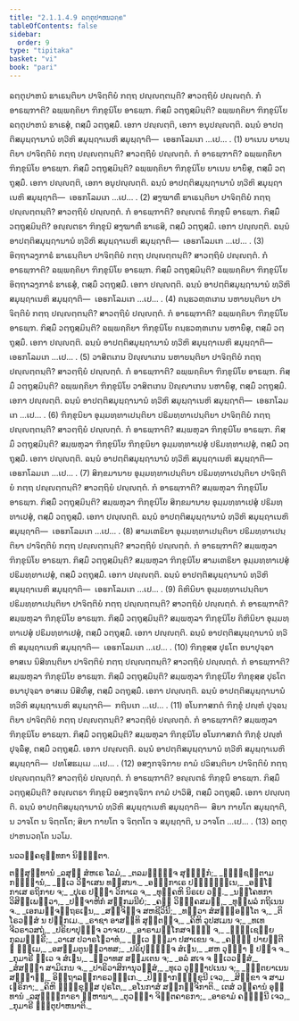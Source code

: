 ```yaml
---
title: "2.1.1.4.9 ຉຕ຺ຕຸປາຫນວຄ຺ຄ"
tableOfContents: false
sidebar:
  order: 9
type: "tipitaka"
basket: "vi"
book: "pari"
---
```



<DynamicBreadcrumb />

<Division number="226" book="pari">

<Paragraph number="809" book="pari">
ຉຕ຺ຕຸປາຫນໍ ຘາເຣນ຺ຕິຍາ ປາຈິຕ຺ຕິຍໍ ກຕ຺ຖ ປຎ຺ຎຕ຺ຕນ຺ຕິ? ສາວຕ຺ຖິຍໍ ປຎ຺ຎຕ຺ຕໍ. ກໍ ອາຣພ຺ຠາຕິ? ຉພ຺ພຄ຺ຄິຍາ ຠິກ຺ຂຸນິໂຍ ອາຣພ຺ຠ. ກິສ຺ມິໍ ວຕ຺ຖຸສ຺ມິນ຺ຕິ? ຉພ຺ພຄ຺ຄິຍາ ຠິກ຺ຂຸນິໂຍ ຉຕ຺ຕຸປາຫນໍ ຘາເຣສຸໍ, ຕສ຺ມິໍ ວຕ຺ຖຸສ຺ມິໍ. ເອກາ ປຎ຺ຎຕ຺ຕິ, ເອກາ ອນຸປຎ຺ຎຕ຺ຕິ. ຉນ຺ນໍ ອາປຕ຺ຕິສມຸຏ຺ຐານານໍ ທ຺ວີຫິ ສມຸຏ຺ຐາເນຫິ ສມຸຏ຺ຐາຕິ—  ເອຬກໂລມເກ …ເປ… . (1)
</Paragraph>

<Paragraph number="810" book="pari">
ຍາເນນ ຍາຍນ຺ຕິຍາ ປາຈິຕ຺ຕິຍໍ ກຕ຺ຖ ປຎ຺ຎຕ຺ຕນ຺ຕິ? ສາວຕ຺ຖິຍໍ ປຎ຺ຎຕ຺ຕໍ. ກໍ ອາຣພ຺ຠາຕິ? ຉພ຺ພຄ຺ຄິຍາ ຠິກ຺ຂຸນິໂຍ ອາຣພ຺ຠ. ກິສ຺ມິໍ ວຕ຺ຖຸສ຺ມິນ຺ຕິ? ຉພ຺ພຄ຺ຄິຍາ ຠິກ຺ຂຸນິໂຍ ຍາເນນ ຍາຍິໍສຸ, ຕສ຺ມິໍ ວຕ຺ຖຸສ຺ມິໍ. ເອກາ ປຎ຺ຎຕ຺ຕິ, ເອກາ ອນຸປຎ຺ຎຕ຺ຕິ. ຉນ຺ນໍ ອາປຕ຺ຕິສມຸຏ຺ຐານານໍ ທ຺ວີຫິ ສມຸຏ຺ຐາເນຫິ ສມຸຏ຺ຐາຕິ—  ເອຬກໂລມເກ …ເປ… . (2)
</Paragraph>

<Paragraph number="811" book="pari">
ສງ຺ຆາຓິໍ ຘາເຣນ຺ຕິຍາ ປາຈິຕ຺ຕິຍໍ ກຕ຺ຖ ປຎ຺ຎຕ຺ຕນ຺ຕິ? ສາວຕ຺ຖິຍໍ ປຎ຺ຎຕ຺ຕໍ. ກໍ ອາຣພ຺ຠາຕິ? ອຎ຺ຎຕຣໍ ຠິກ຺ຂຸນິໍ ອາຣພ຺ຠ. ກິສ຺ມິໍ ວຕ຺ຖຸສ຺ມິນ຺ຕິ? ອຎ຺ຎຕຣາ ຠິກ຺ຂຸນີ ສງ຺ຆາຓິໍ ຘາເຣສິ, ຕສ຺ມິໍ ວຕ຺ຖຸສ຺ມິໍ. ເອກາ ປຎ຺ຎຕ຺ຕິ. ຉນ຺ນໍ ອາປຕ຺ຕິສມຸຏ຺ຐານານໍ ທ຺ວີຫິ ສມຸຏ຺ຐາເນຫິ ສມຸຏ຺ຐາຕິ—  ເອຬກໂລມເກ …ເປ… . (3)
</Paragraph>

<Paragraph number="812" book="pari">
ອິຕ຺ຖາລງ຺ກາຣໍ ຘາເຣນ຺ຕິຍາ ປາຈິຕ຺ຕິຍໍ ກຕ຺ຖ ປຎ຺ຎຕ຺ຕນ຺ຕິ? ສາວຕ຺ຖິຍໍ ປຎ຺ຎຕ຺ຕໍ. ກໍ ອາຣພ຺ຠາຕິ? ຉພ຺ພຄ຺ຄິຍາ ຠິກ຺ຂຸນິໂຍ ອາຣພ຺ຠ. ກິສ຺ມິໍ ວຕ຺ຖຸສ຺ມິນ຺ຕິ? ຉພ຺ພຄ຺ຄິຍາ ຠິກ຺ຂຸນິໂຍ ອິຕ຺ຖາລງ຺ກາຣໍ ຘາເຣສຸໍ, ຕສ຺ມິໍ ວຕ຺ຖຸສ຺ມິໍ. ເອກາ ປຎ຺ຎຕ຺ຕິ. ຉນ຺ນໍ ອາປຕ຺ຕິສມຸຏ຺ຐານານໍ ທ຺ວີຫິ ສມຸຏ຺ຐາເນຫິ ສມຸຏ຺ຐາຕິ—  ເອຬກໂລມເກ …ເປ… . (4)
</Paragraph>

<Paragraph number="813" book="pari">
ຄນ຺ຘວຓ຺ຓເກນ ນຫາຍນ຺ຕິຍາ ປາຈິຕ຺ຕິຍໍ ກຕ຺ຖ ປຎ຺ຎຕ຺ຕນ຺ຕິ? ສາວຕ຺ຖິຍໍ ປຎ຺ຎຕ຺ຕໍ. ກໍ ອາຣພ຺ຠາຕິ? ຉພ຺ພຄ຺ຄິຍາ ຠິກ຺ຂຸນິໂຍ ອາຣພ຺ຠ. ກິສ຺ມິໍ ວຕ຺ຖຸສ຺ມິນ຺ຕິ? ຉພ຺ພຄ຺ຄິຍາ ຠິກ຺ຂຸນິໂຍ ຄນ຺ຘວຓ຺ຓເກນ ນຫາຍິໍສຸ, ຕສ຺ມິໍ ວຕ຺ຖຸສ຺ມິໍ. ເອກາ ປຎ຺ຎຕ຺ຕິ. ຉນ຺ນໍ ອາປຕ຺ຕິສມຸຏ຺ຐານານໍ ທ຺ວີຫິ ສມຸຏ຺ຐາເນຫິ ສມຸຏ຺ຐາຕິ—  ເອຬກໂລມເກ …ເປ… . (5)
</Paragraph>

<Paragraph number="814" book="pari">
ວາສິຕເກນ ປິຎ຺ຎາເກນ ນຫາຍນ຺ຕິຍາ ປາຈິຕ຺ຕິຍໍ ກຕ຺ຖ ປຎ຺ຎຕ຺ຕນ຺ຕິ? ສາວຕ຺ຖິຍໍ ປຎ຺ຎຕ຺ຕໍ. ກໍ ອາຣພ຺ຠາຕິ? ຉພ຺ພຄ຺ຄິຍາ ຠິກ຺ຂຸນິໂຍ ອາຣພ຺ຠ. ກິສ຺ມິໍ ວຕ຺ຖຸສ຺ມິນ຺ຕິ? ຉພ຺ພຄ຺ຄິຍາ ຠິກ຺ຂຸນິໂຍ ວາສິຕເກນ ປິຎ຺ຎາເກນ ນຫາຍິໍສຸ, ຕສ຺ມິໍ ວຕ຺ຖຸສ຺ມິໍ. ເອກາ ປຎ຺ຎຕ຺ຕິ. ຉນ຺ນໍ ອາປຕ຺ຕິສມຸຏ຺ຐານານໍ ທ຺ວີຫິ ສມຸຏ຺ຐາເນຫິ ສມຸຏ຺ຐາຕິ—  ເອຬກໂລມເກ …ເປ… . (6)
</Paragraph>

<Paragraph number="815" book="pari">
ຠິກ຺ຂຸນິຍາ ອຸມ຺ມທ຺ທາເປນ຺ຕິຍາ ປຣິມທ຺ທາເປນ຺ຕິຍາ ປາຈິຕ຺ຕິຍໍ ກຕ຺ຖ ປຎ຺ຎຕ຺ຕນ຺ຕິ? ສາວຕ຺ຖິຍໍ ປຎ຺ຎຕ຺ຕໍ. ກໍ ອາຣພ຺ຠາຕິ? ສມ຺ພຫຸລາ ຠິກ຺ຂຸນິໂຍ ອາຣພ຺ຠ. ກິສ຺ມິໍ ວຕ຺ຖຸສ຺ມິນ຺ຕິ? ສມ຺ພຫຸລາ ຠິກ຺ຂຸນິໂຍ ຠິກ຺ຂຸນິຍາ ອຸມ຺ມທ຺ທາເປສຸໍ ປຣິມທ຺ທາເປສຸໍ, ຕສ຺ມິໍ ວຕ຺ຖຸສ຺ມິໍ. ເອກາ ປຎ຺ຎຕ຺ຕິ. ຉນ຺ນໍ ອາປຕ຺ຕິສມຸຏ຺ຐານານໍ ທ຺ວີຫິ ສມຸຏ຺ຐາເນຫິ ສມຸຏ຺ຐາຕິ—  ເອຬກໂລມເກ …ເປ… . (7)
</Paragraph>

<Paragraph number="816" book="pari">
ສິກ຺ຂມານາຍ ອຸມ຺ມທ຺ທາເປນ຺ຕິຍາ ປຣິມທ຺ທາເປນ຺ຕິຍາ ປາຈິຕ຺ຕິຍໍ ກຕ຺ຖ ປຎ຺ຎຕ຺ຕນ຺ຕິ? ສາວຕ຺ຖິຍໍ ປຎ຺ຎຕ຺ຕໍ. ກໍ ອາຣພ຺ຠາຕິ? ສມ຺ພຫຸລາ ຠິກ຺ຂຸນິໂຍ ອາຣພ຺ຠ. ກິສ຺ມິໍ ວຕ຺ຖຸສ຺ມິນ຺ຕິ? ສມ຺ພຫຸລາ ຠິກ຺ຂຸນິໂຍ ສິກ຺ຂມານາຍ ອຸມ຺ມທ຺ທາເປສຸໍ ປຣິມທ຺ທາເປສຸໍ, ຕສ຺ມິໍ ວຕ຺ຖຸສ຺ມິໍ. ເອກາ ປຎ຺ຎຕ຺ຕິ. ຉນ຺ນໍ ອາປຕ຺ຕິສມຸຏ຺ຐານານໍ ທ຺ວີຫິ ສມຸຏ຺ຐາເນຫິ ສມຸຏ຺ຐາຕິ—  ເອຬກໂລມເກ …ເປ… . (8)
</Paragraph>

<Paragraph number="817" book="pari">
ສາມເຓຣິຍາ ອຸມ຺ມທ຺ທາເປນ຺ຕິຍາ ປຣິມທ຺ທາເປນ຺ຕິຍາ ປາຈິຕ຺ຕິຍໍ ກຕ຺ຖ ປຎ຺ຎຕ຺ຕນ຺ຕິ? ສາວຕ຺ຖິຍໍ ປຎ຺ຎຕ຺ຕໍ. ກໍ ອາຣພ຺ຠາຕິ? ສມ຺ພຫຸລາ ຠິກ຺ຂຸນິໂຍ ອາຣພ຺ຠ. ກິສ຺ມິໍ ວຕ຺ຖຸສ຺ມິນ຺ຕິ? ສມ຺ພຫຸລາ ຠິກ຺ຂຸນິໂຍ ສາມເຓຣິຍາ ອຸມ຺ມທ຺ທາເປສຸໍ ປຣິມທ຺ທາເປສຸໍ, ຕສ຺ມິໍ ວຕ຺ຖຸສ຺ມິໍ. ເອກາ ປຎ຺ຎຕ຺ຕິ. ຉນ຺ນໍ ອາປຕ຺ຕິສມຸຏ຺ຐານານໍ ທ຺ວີຫິ ສມຸຏ຺ຐາເນຫິ ສມຸຏ຺ຐາຕິ—  ເອຬກໂລມເກ …ເປ… . (9)
</Paragraph>

<Paragraph number="818" book="pari">
ຄິຫິນິຍາ ອຸມ຺ມທ຺ທາເປນ຺ຕິຍາ ປຣິມທ຺ທາເປນ຺ຕິຍາ ປາຈິຕ຺ຕິຍໍ ກຕ຺ຖ ປຎ຺ຎຕ຺ຕນ຺ຕິ? ສາວຕ຺ຖິຍໍ ປຎ຺ຎຕ຺ຕໍ. ກໍ ອາຣພ຺ຠາຕິ? ສມ຺ພຫຸລາ ຠິກ຺ຂຸນິໂຍ ອາຣພ຺ຠ. ກິສ຺ມິໍ ວຕ຺ຖຸສ຺ມິນ຺ຕິ? ສມ຺ພຫຸລາ ຠິກ຺ຂຸນິໂຍ ຄິຫິນິຍາ ອຸມ຺ມທ຺ທາເປສຸໍ ປຣິມທ຺ທາເປສຸໍ, ຕສ຺ມິໍ ວຕ຺ຖຸສ຺ມິໍ. ເອກາ ປຎ຺ຎຕ຺ຕິ. ຉນ຺ນໍ ອາປຕ຺ຕິສມຸຏ຺ຐານານໍ ທ຺ວີຫິ ສມຸຏ຺ຐາເນຫິ ສມຸຏ຺ຐາຕິ—  ເອຬກໂລມເກ …ເປ… . (10)
</Paragraph>

<Paragraph number="819" book="pari">
ຠິກ຺ຂຸສ຺ສ ປຸຣໂຕ ອນາປຸຈ຺ຉາ ອາສເນ ນິສີທນ຺ຕິຍາ ປາຈິຕ຺ຕິຍໍ ກຕ຺ຖ ປຎ຺ຎຕ຺ຕນ຺ຕິ? ສາວຕ຺ຖິຍໍ ປຎ຺ຎຕ຺ຕໍ. ກໍ ອາຣພ຺ຠາຕິ? ສມ຺ພຫຸລາ ຠິກ຺ຂຸນິໂຍ ອາຣພ຺ຠ. ກິສ຺ມິໍ ວຕ຺ຖຸສ຺ມິນ຺ຕິ? ສມ຺ພຫຸລາ ຠິກ຺ຂຸນິໂຍ ຠິກ຺ຂຸສ຺ສ ປຸຣໂຕ ອນາປຸຈ຺ຉາ ອາສເນ ນິສີທິໍສຸ, ຕສ຺ມິໍ ວຕ຺ຖຸສ຺ມິໍ. ເອກາ ປຎ຺ຎຕ຺ຕິ. ຉນ຺ນໍ ອາປຕ຺ຕິສມຸຏ຺ຐານານໍ ທ຺ວີຫິ ສມຸຏ຺ຐາເນຫິ ສມຸຏ຺ຐາຕິ—  ກຖິນເກ …ເປ… . (11)
</Paragraph>

<Paragraph number="820" book="pari">
ອໂນກາສກຕໍ ຠິກ຺ຂຸໍ ປຎ຺ຫໍ ປຸຈ຺ຉນ຺ຕິຍາ ປາຈິຕ຺ຕິຍໍ ກຕ຺ຖ ປຎ຺ຎຕ຺ຕນ຺ຕິ? ສາວຕ຺ຖິຍໍ ປຎ຺ຎຕ຺ຕໍ. ກໍ ອາຣພ຺ຠາຕິ? ສມ຺ພຫຸລາ ຠິກ຺ຂຸນິໂຍ ອາຣພ຺ຠ. ກິສ຺ມິໍ ວຕ຺ຖຸສ຺ມິນ຺ຕິ? ສມ຺ພຫຸລາ ຠິກ຺ຂຸນິໂຍ ອໂນກາສກຕໍ ຠິກ຺ຂຸໍ ປຎ຺ຫໍ ປຸຈ຺ຉິໍສຸ, ຕສ຺ມິໍ ວຕ຺ຖຸສ຺ມິໍ. ເອກາ ປຎ຺ຎຕ຺ຕິ. ຉນ຺ນໍ ອາປຕ຺ຕິສມຸຏ຺ຐານານໍ ທ຺ວີຫິ ສມຸຏ຺ຐາເນຫິ ສມຸຏ຺ຐາຕິ—  ປທໂສຘມ຺ເມ …ເປ… . (12)
</Paragraph>

<Paragraph number="821" book="pari">
ອສງ຺ກຈ຺ຈິກາຍ ຄາມໍ ປວິສນ຺ຕິຍາ ປາຈິຕ຺ຕິຍໍ ກຕ຺ຖ ປຎ຺ຎຕ຺ຕນ຺ຕິ? ສາວຕ຺ຖິຍໍ ປຎ຺ຎຕ຺ຕໍ. ກໍ ອາຣພ຺ຠາຕິ? ອຎ຺ຎຕຣໍ ຠິກ຺ຂຸນິໍ ອາຣພ຺ຠ. ກິສ຺ມິໍ ວຕ຺ຖຸສ຺ມິນ຺ຕິ? ອຎ຺ຎຕຣາ ຠິກ຺ຂຸນີ ອສງ຺ກຈ຺ຈິກາ ຄາມໍ ປາວິສິ, ຕສ຺ມິໍ ວຕ຺ຖຸສ຺ມິໍ. ເອກາ ປຎ຺ຎຕ຺ຕິ. ຉນ຺ນໍ ອາປຕ຺ຕິສມຸຏ຺ຐານານໍ ທ຺ວີຫິ ສມຸຏ຺ຐາເນຫິ ສມຸຏ຺ຐາຕິ—  ສິຍາ ກາຍໂຕ ສມຸຏ຺ຐາຕິ, ນ ວາຈໂຕ ນ ຈິຕ຺ຕໂຕ; ສິຍາ ກາຍໂຕ ຈ ຈິຕ຺ຕໂຕ ຈ ສມຸຏ຺ຐາຕິ, ນ ວາຈໂຕ …ເປ… . (13)

</Paragraph>
</Division>

<Paragraph number="822" type="center" book="pari">
ຉຕ຺ຕຸປາຫນວຄ຺ໂຄ ນວໂມ.

  
ນວວຄ຺ຄຂຸທ຺ທກາ ນິຏ຺ຐິຕາ.



</Paragraph>

<Paragraph number="823" type="center" book="pari">
ຕສ຺ສຸທ຺ທານໍ


</Paragraph>

<Paragraph number="824" type="verses" book="pari">
_ລສຸຓໍ ສໍຫເຣ ໂລມໍ,_  
_ຕລມຏ຺ຐຎ຺ຈ ສຸທ຺ຘິກໍ;_  
_ຠຸຎ຺ຊນ຺ຕາມກຘຎ຺ຎານໍ,_  
_ທ຺ເວ ວິຆາເສນ ທສ຺ສນາ._  

</Paragraph>

<Paragraph number="825" type="verses" book="pari">
_ອນ຺ຘກາເຣ ປຏິຈ຺ຉນ຺ເນ,_  
_ອຊ຺ໂຌກາເສ ຣຖິກາຍ ຈ;_  
_ປຸເຣ ປຈ຺ຉາ ວິກາເລ ຈ,_  
_ທຸຄ຺ຄຫິ ນິຣເຍ ວຘິ._  

</Paragraph>

<Paragraph number="826" type="verses" book="pari">
_ນຄ຺ໂຄທກາ ວິສິພ຺ເພຕ຺ວາ,_  
_ປຎ຺ຈາຫິກໍ ສງ຺ກມນີຍໍ;_  
_ຄຓໍ ວິຠງ຺ຄສມຓໍ,_  
_ທຸພ຺ພລໍ ກຖິເນນ ຈ._  

</Paragraph>

<Paragraph number="827" type="verses" book="pari">
_ເອກມຎ຺ຈຕ຺ຖຣເຓນ,_  
_ສຎ຺ຈິຈ຺ຈ ສຫຊີວິນີ;_  
_ທຕ຺ວາ ສໍສຏ຺ຐອນ຺ໂຕ ຈ,_  
_ຕິໂຣວສ຺ສໍ ນ ປກ຺ກເມ._  

</Paragraph>

<Paragraph number="828" type="verses" book="pari">
_ຣາຊາ ອາສນ຺ທິ ສຸຕ຺ຕຎ຺ຈ,_  
_ຄິຫິ ວູປສເມນ ຈ;_  
_ທເທ ຈີວຣາວສຖໍ,_  
_ປຣິຍາປຸຓຎ຺ຈ ວາຈເຍ._  

</Paragraph>

<Paragraph number="829" type="verses" book="pari">
_ອາຣາມກ຺ໂກສຈຓ຺ຑີ ຈ,_  
_ຠຸຎ຺ເຊຍ຺ຍ ກຸລມຈ຺ຉຣີ;_  
_ວາເສ ປວາຣໂຓວາທໍ,_  
_ທ຺ເວ ຘມ຺ມາ ປສາເຂນ ຈ._  

</Paragraph>

<Paragraph number="830" type="verses" book="pari">
_ຄພ຺ຠີ ປາຍນ຺ຕີ ຉ ຘມ຺ເມ,_  
_ອສມ຺ມຕູນທ຺ວາທສ;_  
_ປຣິປຸຓ຺ຓຎ຺ຈ ສໍເຆນ,_  
_ສຫ ວຸຏ຺ຐາ ຉ ປຎ຺ຈ ຈ._  

</Paragraph>

<Paragraph number="831" type="verses" book="pari">
_ກຸມາຣີ ທ຺ເວ ຈ ສໍເຆນ,_  
_ທ຺ວາທສ ສມ຺ມເຕນ ຈ;_  
_ອລໍ ສເຈ ຈ ທ຺ເວວສ຺ສໍ,_  
_ສໍສຏ຺ຐາ ສາມິເກນ ຈ._  

</Paragraph>

<Paragraph number="832" type="verses" book="pari">
_ປາຣິວາສິການຸວສ຺ສໍ,_  
_ທຸເວ ວຸຏ຺ຐາປເນນ ຈ;_  
_ຉຕ຺ຕຍາເນນ ສງ຺ຆາຓິ,_  
ອິຕ຺ຖາລງ຺ກາຣວຓ຺ຓເກ._  

</Paragraph>

<Paragraph number="833" type="verses" book="pari">
_ປິຎ຺ຎາກຠິກ຺ຂຸນີ ເຈວ,_  
_ສິກ຺ຂາ ຈ ສາມເຓຣິກາ;_  
_ຄິຫິ ຠິກ຺ຂຸສ຺ສ ປຸຣໂຕ,_  
_ອໂນກາສໍ ສງ຺ກຈ຺ຈິກາຕິ._  


</Paragraph>

<Paragraph number="834" type="center" book="pari">
ເຕສໍ ວຄ຺ຄານໍ ອຸທ຺ທານໍ


</Paragraph>

<Paragraph number="835" type="verses" book="pari">
_ລສຸຓນ຺ຘກາຣາ ນ຺ຫານາ,_  
_ຕຸວຏ຺ຏາ ຈິຕ຺ຕຄາຣກາ;_  
_ອາຣາມໍ ຄພ຺ຠິນີ ເຈວ,_  
_ກຸມາຣີ ຉຕ຺ຕຸປາຫນາຕິ._
</Paragraph>